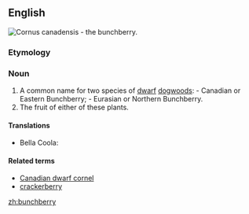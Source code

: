 ==English==
[[Image:Cornus canadensis 25781.JPG|thumb|''Cornus canadensis'' - the '''bunchberry'''.]]
{{wikipedia}}
===Etymology===
{{compound|bunch|berry}}
===Noun===
{{en-noun|bunchberries}}

# A common name for two species of [[dwarf]] [[dogwood]]s: {{taxlink|Cornus canadensis|species}} - Canadian or Eastern Bunchberry; {{taxlink|Cornus suecica|species}} - Eurasian or Northern Bunchberry.
# The fruit of either of these plants.

====Translations====
{{trans-top|fruit of these plants}}
* Bella Coola: {{tø|blc|p̓x̣ʷłt}}
{{trans-mid}}
{{trans-bottom}}

====Related terms====
* [[Canadian dwarf cornel]]
* [[crackerberry]]

[[zh:bunchberry]]